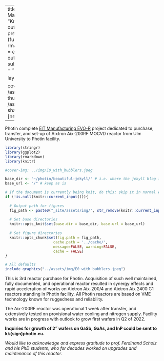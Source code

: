 
---
title: Photin complete the EIT Manufacturing EVO-R project
author: "Krzysztof Kłos"
date: "07/04/2022"
output:
  md_document:
    variant: gfm
    preserve_yaml: TRUE
knit: (function(inputFile, encoding) {
  rmarkdown::render(inputFile, 
  encoding = encoding, 
  output_file=paste0(Sys.Date(), "-", sub(".Rmd", ".md",inputFile)), 
  output_dir = "~/photin/beautiful-jekyll/_posts/") })
  
layout: post

cover-img: /assets/img/Aix200RF_heat_up_test.jpeg
thumbnail-img: /assets/img/E0_with_bubblers.jpeg
share-img: /assets/img/path.jpg
tags: [news, projects]
always_allow_html: true
---

Photin complete [EIT Manufacturing EVO-R](https://eit.europa.eu/our-activities/opportunities/eit-manufacturing-open-ris-call-evo-r) project dedicated to purchase, transfer, and set-up of Aixtron Aix-200RF MOCVD reactor from Ulm University to Photin facility.

```r
library(stringr)
library(ggplot2)
library(rmarkdown)
library(knitr)

#cover-img: ../img/E0_with_bubblers.jpeg

```



```r
base_dir <- "~/photin/beautiful-jekyll/" # i.e. where the jekyll blog is on the hard drive.
base_url <- "/" # keep as is

# If the document is currently being knit, do this; skip it in normal execution
if (!is.null(knitr::current_input())){
  
  # Output path for figures
  fig_path <- paste0("_site/assets/img/", str_remove(knitr::current_input(), ".Rmd"), "/")
  
  # Set base directories
  knitr::opts_knit$set(base.dir = base_dir, base.url = base_url)
  
  # Set figure directories
  knitr::opts_chunk$set(fig.path = fig_path,
                      cache.path = '../cache/',
                      message=FALSE, warning=FALSE,
                      cache = FALSE)
}

```


```r
# All defaults
include_graphics("../assets/img/E0_with_bubblers.jpeg")
```


This is 3rd reactor purchase for Photin. Acquisition of such well maintained, fully documented, and operational reactor resulted in synergy effects and rapid acceleration of works on Aixtron Aix-200/4 and Aixtron Aix 2400 G1 reactors standing in Photin facility.
All Photin reactors are based on VME technology known for ruggedness and reliability.

The Aix-200RF reactor was operational 1 week after transfer, and extensively tested on provisional water cooling and nitrogen supply. 
Facility works are in progress with outlook to grow first wafers in Q2 of 2022.  

**Inquiries for growth of 2” wafers on GaSb, GaAs, and InP could be sent to kk{sign}photin.eu.**

*Would like to acknowledge and express gratitude to prof. Ferdinand Scholz and his PhD students, who for decades worked on upgrades and maintenance of this reactor.*

